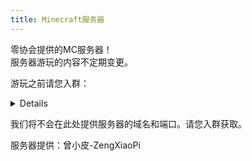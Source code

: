 ---
title: Minecraft服务器
---

零协会提供的MC服务器！  
服务器游玩的内容不定期变更。

游玩之前请您入群：
<details>

![image](/img/page/MCsmp.jpg)
</details>

我们将不会在此处提供服务器的域名和端口。请您入群获取。

服务器提供：曾小皮-ZengXiaoPi

